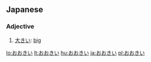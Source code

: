 ==Japanese==

===Adjective===
{{ja-adj|h|rom=ōkii|decl=い}}

# [[大きい]]: [[big]]

[[lo:おおきい]]
[[lt:おおきい]]
[[hu:おおきい]]
[[ja:おおきい]]
[[pl:おおきい]]